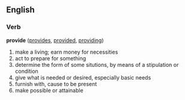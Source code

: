 ==English==

===Verb===
'''provide'''  ([[provides]], [[provided]], [[providing]])
# make a living; earn money for necessities
# act to prepare for something
# determine the form of some situtions, by means of a stipulation or condition
# give what is needed or desired, especially basic needs
# furnish with, cause to be present
# make possible or attainable